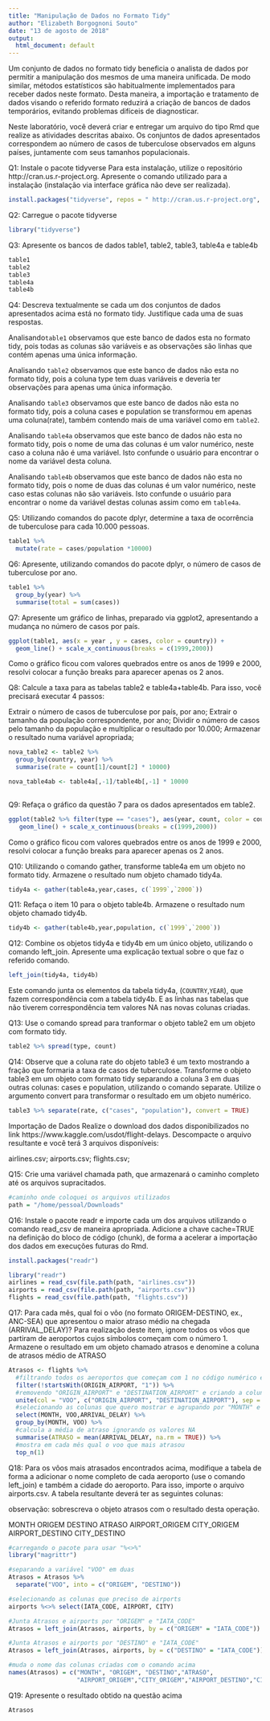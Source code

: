 ```yaml
---
title: "Manipulação de Dados no Formato Tidy"
author: "Elizabeth Borgognoni Souto"
date: "13 de agosto de 2018"
output:
  html_document: default
---
```


Um conjunto de dados no formato tidy beneficia o analista de dados por permitir a manipulação dos mesmos de uma maneira unificada. De modo similar, métodos estatísticos são habitualmente implementados para receber dados neste formato. Desta maneira, a importação e tratamento de dados visando o referido formato reduzirá a criação de bancos de dados temporários, evitando problemas difíceis de diagnosticar.

Neste laboratório, você deverá criar e entregar um arquivo do tipo Rmd que realize as atividades descritas abaixo. Os conjuntos de dados apresentados correspondem ao número de casos de tuberculose observados em alguns países, juntamente com seus tamanhos populacionais.

Q1: Instale o pacote tidyverse
Para esta instalação, utilize o repositório http://cran.us.r-project.org. Apresente o comando utilizado para a instalação (instalação via interface gráfica não deve ser realizada).
```r
install.packages("tidyverse", repos = " http://cran.us.r-project.org", type = "win.binary")
```

Q2: Carregue o pacote tidyverse
```r
library("tidyverse")
```

Q3: Apresente os bancos de dados table1, table2, table3, table4a e table4b
```r
table1
table2
table3
table4a
table4b
```

Q4: Descreva textualmente se cada um dos conjuntos de dados apresentados acima está no formato tidy. Justifique cada uma de suas respostas.

Analisando`table1` observamos que este banco de dados esta no formato tidy, pois todas as colunas são variáveis e as observações são linhas que contém apenas uma única informação.

Analisando `table2` observamos que este banco de dados não esta no formato tidy, pois a coluna type tem duas variáveis e deveria ter observações para apenas uma única informação. 

Analisando `table3` observamos que este banco de dados não esta no formato tidy, pois a coluna cases e population se transformou em apenas uma coluna(rate), também contendo mais de uma variável como em `table2`.

Analisando `table4a` observamos que este banco de dados não esta no formato tidy, pois o nome de uma das colunas é um valor numérico, neste caso a coluna não é uma variável. Isto confunde o usuário para encontrar o nome da variável desta coluna.

Analisando `table4b` observamos que este banco de dados não esta no formato tidy, pois o nome de duas das colunas é um valor numérico, neste caso estas colunas não são variáveis. Isto confunde o usuário para encontrar o nome da variável destas colunas assim como em `table4a`. 

Q5: Utilizando comandos do pacote dplyr, determine a taxa de ocorrência de tuberculose para cada 10.000 pessoas.
```r
table1 %>%
  mutate(rate = cases/population *10000) 
```

Q6: Apresente, utilizando comandos do pacote dplyr, o número de casos de tuberculose por ano.
```r
table1 %>%
  group_by(year) %>%
  summarise(total = sum(cases))
```

Q7: Apresente um gráfico de linhas, preparado via ggplot2, apresentando a mudança no número de casos por país.
```r
ggplot(table1, aes(x = year , y = cases, color = country)) + 
  geom_line() + scale_x_continuous(breaks = c(1999,2000))
```

Como o gráfico ficou com valores quebrados entre os anos de 1999 e 2000, resolvi colocar a função breaks para aparecer apenas os 2 anos. 

Q8: Calcule a taxa para as tabelas table2 e table4a+table4b. Para isso, você precisará executar 4 passos:

Extrair o número de casos de tuberculose por país, por ano;
Extrair o tamanho da população correspondente, por ano;
Dividir o número de casos pelo tamanho da população e multiplicar o resultado por 10.000;
Armazenar o resultado numa variável apropriada;

```r
nova_table2 <- table2 %>% 
  group_by(country, year) %>% 
  summarise(rate = count[1]/count[2] * 10000) 

nova_table4ab <- table4a[,-1]/table4b[,-1] * 10000
  
```

Q9: Refaça o gráfico da questão 7 para os dados apresentados em table2.
```r
ggplot(table2 %>% filter(type == "cases"), aes(year, count, color = country)) + 
   geom_line() + scale_x_continuous(breaks = c(1999,2000))
```

Como o gráfico ficou com valores quebrados entre os anos de 1999 e 2000, resolvi colocar a função breaks para aparecer apenas os 2 anos. 

Q10: Utilizando o comando gather, transforme table4a em um objeto no formato tidy. Armazene o resultado num objeto chamado  tidy4a.
```r
tidy4a <- gather(table4a,year,cases, c(`1999`,`2000`))
```

Q11: Refaça o item 10 para o objeto table4b. Armazene o resultado num objeto chamado tidy4b.
```r
tidy4b <- gather(table4b,year,population, c(`1999`,`2000`))
```

Q12: Combine os objetos tidy4a e tidy4b em um único objeto, utilizando o comando left_join. Apresente uma explicação textual sobre o que faz o referido comando.
```r
left_join(tidy4a, tidy4b) 
```
Este comando junta os elementos da tabela tidy4a, (`COUNTRY`,`YEAR`), que fazem correspondência com a tabela tidy4b. E as linhas nas tabelas que não tiverem correspondência tem valores NA nas novas colunas criadas. 

Q13: Use o comando spread para tranformar o objeto table2 em um objeto com formato tidy.
```r
table2 %>% spread(type, count)
```

Q14: Observe que a coluna rate do objeto table3 é um texto mostrando a fração que formaria a taxa de casos de tuberculose. Transforme o objeto table3 em um objeto com formato tidy separando a coluna 3 em duas outras colunas: cases e population, utilizando o comando separate. Utilize o argumento convert para transformar o resultado em um objeto numérico.
```r
table3 %>% separate(rate, c("cases", "population"), convert = TRUE) 
```

Importação de Dados
Realize o download dos dados disponibilizados no link https://www.kaggle.com/usdot/flight-delays. Descompacte o arquivo resultante e você terá 3 arquivos disponíveis:

airlines.csv;
airports.csv;
flights.csv;

Q15: Crie uma variável chamada path, que armazenará o caminho completo até os arquivos supracitados.
```r
#caminho onde coloquei os arquivos utilizados
path = "/home/pessoal/Downloads"
```

Q16: Instale o pacote readr e importe cada um dos arquivos utilizando o comando read_csv de maneira apropriada. Adicione a chave  cache=TRUE na definição do bloco de código (chunk), de forma a acelerar a importação dos dados em execuções futuras do Rmd.
```r
install.packages("readr")
```

```r
library("readr")
airlines = read_csv(file.path(path, "airlines.csv"))
airports = read_csv(file.path(path, "airports.csv"))
flights = read_csv(file.path(path, "flights.csv"))
```

Q17: Para cada mês, qual foi o vôo (no formato ORIGEM-DESTINO, ex., ANC-SEA) que apresentou o maior atraso médio na chegada (ARRIVAL_DELAY)? Para realização deste item, ignore todos os vôos que partiram de aeroportos cujos símbolos começam com o número 1. Armazene o resultado em um objeto chamado atrasos e denomine a coluna de atrasos médio de ATRASO
```r

Atrasos <- flights %>% 
  #filtrando todos os aeroportos que começam com 1 no código numérico e ignorando-os
  filter(!startsWith(ORIGIN_AIRPORT, "1")) %>% 
  #removendo "ORIGIN_AIRPORT" e "DESTINATION_AIRPORT" e criando a coluna "VOO", unindo-os
  unite(col = "VOO", c("ORIGIN_AIRPORT", "DESTINATION_AIRPORT"), sep = "-") %>% 
  #selecionando as colunas que quero mostrar e agrupando por "MONTH" e "VOO"
  select(MONTH, VOO,ARRIVAL_DELAY) %>% 
  group_by(MONTH, VOO) %>% 
  #calcula a média de atraso ignorando os valores NA
  summarise(ATRASO = mean(ARRIVAL_DELAY, na.rm = TRUE)) %>% 
  #mostra em cada mês qual o voo que mais atrasou   
  top_n(1) 

```

Q18: Para os vôos mais atrasados encontrados acima, modifique a tabela de forma a adicionar o nome completo de cada aeroporto (use o comando left_join) e também a cidade do aeroporto. Para isso, importe o arquivo airports.csv. A tabela resultante deverá ter as seguintes colunas:

observação: sobrescreva o objeto atrasos com o resultado desta operação.

MONTH
ORIGEM
DESTINO
ATRASO
AIRPORT_ORIGEM
CITY_ORIGEM
AIRPORT_DESTINO
CITY_DESTINO

```r
#carregando o pacote para usar "%<>%"
library("magrittr")

#separando a variável "VOO" em duas
Atrasos = Atrasos %>% 
  separate("VOO", into = c("ORIGEM", "DESTINO"))

#selecionando as colunas que preciso de airports
airports %<>% select(IATA_CODE, AIRPORT, CITY) 

#Junta Atrasos e airports por "ORIGEM" e "IATA_CODE"
Atrasos = left_join(Atrasos, airports, by = c("ORIGEM" = "IATA_CODE")) 

#Junta Atrasos e airports por "DESTINO" e "IATA_CODE"
Atrasos = left_join(Atrasos, airports, by = c("DESTINO" = "IATA_CODE"))

#muda o nome das colunas criadas com o comando acima 
names(Atrasos) = c("MONTH", "ORIGEM", "DESTINO","ATRASO",
                   "AIRPORT_ORIGEM","CITY_ORIGEM","AIRPORT_DESTINO","CITY_DESTINO")

```

Q19: Apresente o resultado obtido na questão acima
```r
Atrasos
```




